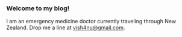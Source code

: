 ### Welcome to my blog!
I am an emergency medicine doctor currently traveling through New Zealand. Drop me a line at vish4nu@gmail.com.